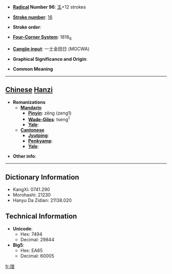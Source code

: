 * '''[[Wiktionary:Chinese radical index| Radical]] Number 96''': [[Wiktionary:Chinese radical index 玉|玉]]+12 strokes

* '''[[Wiktionary:Chinese total strokes index|Stroke number]]''': [[Wiktionary:Chinese total strokes index 16|16]]

* '''Stroke order''': 

* '''[[Wiktionary:Chinese four corner index|Four-Corner System]]''': 1816<sub>6</sub>

* '''[[Wiktionary:Chinese Cangjie index|Cangjie input]]''': 一土金田日 (MGCWA)

* '''Graphical Significance and Origin''': 

* '''Common Meaning'''

----

== [[Chinese]] [[Hanzi]] ==

* '''Romanizations'''
** '''[[Mandarin]]'''
*** '''[[Pinyin]]''': zēng (zeng1)
*** '''[[Wade-Giles]]''': tseng<sup>1</sup>
*** '''[[Yale]]''': 
** '''[[Cantonese]]'''
*** '''[[Jyutping]]''':
*** '''[[Penkyamp]]''': 
*** '''[[Yale]]''': 

* '''Other info''': 

----

== Dictionary Information ==

* KangXi: 0741.290
* Morohashi: 21230
* Hanyu Da Zidian: 21138.020

== Technical Information ==

* '''Unicode''':
** Hex: 7494
** Decimal: 29844
* '''Big5''':
** Hex: EA65
** Decimal: 60005

[[fr:璔]]